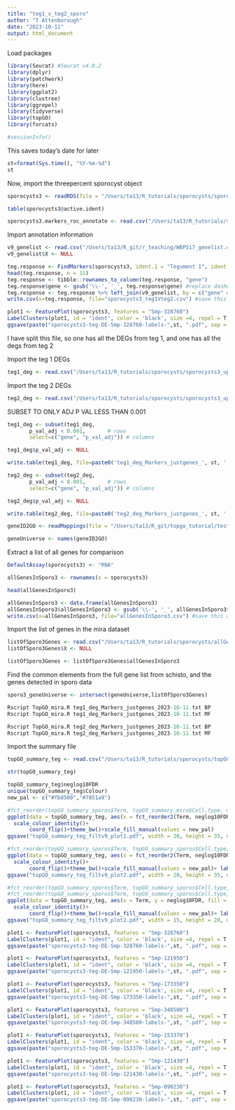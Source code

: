 ```yaml
---
title: "teg1_v_teg2_sporo"
author: "T Attenborough"
date: "2023-10-11"
output: html_document
---
```


Load packages
```r
library(Seurat) #Seurat v4.0.2
library(dplyr)
library(patchwork)
library(here)
library(ggplot2)
library(clustree)
library(ggrepel)
library(tidyverse)
library(topGO)
library(forcats)

#sessionInfo()
```

This saves today's date for later
```r
st=format(Sys.time(), "%Y-%m-%d") 
st
```

Now, import the threepercent sporocyst object
```r
sporocysts3 <- readRDS(file = "/Users/ta13/R_tutorials/sporocysts/sporocysts3.rds")
```

```r
table(sporocysts3@active.ident)
```

```r
sporocysts3.markers_roc_annotate <- read.csv("/Users/ta13/R_tutorials/sporocysts/sporocysts3.markers_roc_annotate_2022-07-18.csv", stringsAsFactors = FALSE, header = TRUE) #import the marker data
```

Import annotation information
```r
v9_genelist <- read.csv("/Users/ta13/R_git/r_teaching/WBPS17_genelist.csv", stringsAsFactors = FALSE, header = TRUE) #import the marker data from somule papaer
v9_genelist$X <- NULL 
```

```r
teg.response <- FindMarkers(sporocysts3, ident.1 = "Tegument 1", ident.2 = "Tegument 2", verbose = TRUE, min.pct=0.0, logfc.threshold=0.0)
head(teg.response, n = 15)
teg.response <- tibble::rownames_to_column(teg.response, "gene")
teg.response$gene <- gsub('\\-', '_', teg.response$gene) #replace dashes in geneid with underscores
teg.response <- teg.response %>% left_join(v9_genelist, by = c("gene" = "Name"))
write.csv(x=teg.response, file="sporocysts3_teg1Vteg2.csv") #save this as a csv
```

```r
plot1 <- FeaturePlot(sporocysts3, features = "Smp-328760")
LabelClusters(plot1, id = "ident", color = 'black', size =4, repel = T,  box.padding = 1.75, max.overlaps = Inf)
ggsave(paste("sporocysts3-teg-DE-Smp-328760-labels-",st, ".pdf", sep = ""), width = 25, height = 15, units = c('cm'))
```

I have split this file, so one has all the DEGs from teg 1, and one has all the degs from teg 2

Import the teg 1 DEGs
```r
teg1_deg <- read.csv("/Users/ta13/R_tutorials/sporocysts/sporocysts3_upin_teg1.csv", stringsAsFactors = FALSE, header = TRUE) 
```

Import the teg 2 DEGs
```r
teg2_deg <- read.csv("/Users/ta13/R_tutorials/sporocysts/sporocysts3_upin_teg2.csv", stringsAsFactors = FALSE, header = TRUE) 
```

SUBSET TO ONLY ADJ P VAL LESS THAN 0.001
```r
teg1_deg <- subset(teg1_deg, 
       p_val_adj < 0.001,       # rows
       select=c("gene", "p_val_adj")) # columns

teg1_deg$p_val_adj <- NULL

write.table(teg1_deg, file=paste0('teg1_deg_Markers_justgenes_', st, '.txt'), col.names = F, row.names = F,sep="\t", quote = FALSE)
```

```r
teg2_deg <- subset(teg2_deg, 
       p_val_adj < 0.001,       # rows
       select=c("gene", "p_val_adj")) # columns

teg2_deg$p_val_adj <- NULL

write.table(teg2_deg, file=paste0('teg2_deg_Markers_justgenes_', st, '.txt'), col.names = F, row.names = F,sep="\t", quote = FALSE)
```

```r
geneID2GO <- readMappings(file = "/Users/ta13/R_git/topgo_tutorial/test_GOterm_dict.txt", sep = " ") 
```

```r
geneUniverse <- names(geneID2GO) 
```


Extract a list of all genes for comparison
```r
DefaultAssay(sporocysts3) <- "RNA"

allGenesInSporo3 <- rownames(x = sporocysts3)

head(allGenesInSporo3)

allGenesInSporo3 <- data.frame(allGenesInSporo3)
allGenesInSporo3$allGenesInSporo3 <- gsub('\\-', '_', allGenesInSporo3$allGenesInSporo3) #replace dashes with underscores
write.csv(x=allGenesInSporo3, file="allGenesInSporo3.csv") #save this as a csv
```

Import the list of genes in the mira dataset
```r
listOfSporo3Genes <- read.csv("/Users/ta13/R_tutorials/sporocysts/allGenesInSporo3.csv", header=TRUE, stringsAsFactors=FALSE)
listOfSporo3Genes$X <- NULL

listOfSporo3Genes <- listOfSporo3Genes$allGenesInSporo3
```

Find the common elements from the full gene list from schisto, and the genes detected in sporo data
```r
sporo3_geneUniverse <- intersect(geneUniverse,listOfSporo3Genes)
```

```r
Rscript TopGO_mira.R teg1_deg_Markers_justgenes_2023-10-11.txt BP
Rscript TopGO_mira.R teg1_deg_Markers_justgenes_2023-10-11.txt MF
```

```r
Rscript TopGO_mira.R teg2_deg_Markers_justgenes_2023-10-11.txt BP
Rscript TopGO_mira.R teg2_deg_Markers_justgenes_2023-10-11.txt MF
```

Import the summary file
```r
topGO_summary_teg <- read.csv("/Users/ta13/R_tutorials/sporocysts/topGO_summary_sporos_teg_DE_withCC.csv", stringsAsFactors = FALSE, header = TRUE)
```

```r
str(topGO_summary_teg)

topGO_summary_teg$neglog10FDR
unique(topGO_summary_teg$Colour)
new_pal <- c("#fb8500","#7851a9")

#fct_reorder(topGO_summary_sporos$Term, topGO_summary_mira$Cell.type, min)
ggplot(data = topGO_summary_teg, aes(x = fct_reorder2(Term, neglog10FDR, Cell.type, min), y = neglog10FDR, fill = Cell.type)) + geom_bar(stat="identity") + 
  scale_colour_identity()+
       coord_flip()+theme_bw()+scale_fill_manual(values = new_pal)
ggsave("topGO_summary_teg_filtv9_plot1.pdf", width = 20, height = 35, units = c('cm'))

#fct_reorder(topGO_summary_sporos$Term, topGO_summary_sporos$Cell.type, min)
ggplot(data = topGO_summary_teg, aes(x = fct_reorder2(Term, neglog10FDR, Cell.type), y = neglog10FDR, fill = Cell.type)) + geom_bar(stat="identity") + 
  scale_colour_identity()+
       coord_flip()+theme_bw()+scale_fill_manual(values = new_pal)+ labs(fill = " ", x = " ", y = "-log10FDR")+theme(axis.text.x=element_text(size=15),axis.text.y=element_text(size=12), axis.title.x = element_text(size = 18),legend.key.size = unit(0.8, 'cm'), legend.text = element_text(size=10))
ggsave("topGO_summary_teg_filtv9_plot2.pdf", width = 20, height = 35, units = c('cm'))
```

```r
#fct_reorder(topGO_summary_sporos$Term, topGO_summary_sporos$Cell.type, min)
#fct_reorder(topGO_summary_sporos$Term, topGO_summary_sporos$Cell.type, min)
ggplot(data = topGO_summary_teg, aes(x = Term, y = neglog10FDR, fill = Cell.type)) + geom_bar(stat="identity") + 
  scale_colour_identity()+
       coord_flip()+theme_bw()+scale_fill_manual(values = new_pal)+ labs(fill = " ", x = " ", y = "-log10FDR")+theme(axis.text.x=element_text(size=15),axis.text.y=element_text(size=12), axis.title.x = element_text(size = 18),legend.key.size = unit(0.8, 'cm'), legend.text = element_text(size=10))
ggsave("topGO_summary_teg_filtv9_plot2.pdf", width = 15, height = 20, units = c('cm'))
```

```r
plot1 <- FeaturePlot(sporocysts3, features = "Smp-328760")
LabelClusters(plot1, id = "ident", color = 'black', size =4, repel = T,  box.padding = 1.75, max.overlaps = Inf)
ggsave(paste("sporocysts3-teg-DE-Smp-328760-labels-",st, ".pdf", sep = ""), width = 25, height = 15, units = c('cm'))

plot1 <- FeaturePlot(sporocysts3, features = "Smp-121950")
LabelClusters(plot1, id = "ident", color = 'black', size =4, repel = T,  box.padding = 1.75, max.overlaps = Inf)
ggsave(paste("sporocysts3-teg-DE-Smp-121950-labels-",st, ".pdf", sep = ""), width = 25, height = 15, units = c('cm'))

plot1 <- FeaturePlot(sporocysts3, features = "Smp-173350")
LabelClusters(plot1, id = "ident", color = 'black', size =4, repel = T,  box.padding = 1.75, max.overlaps = Inf)
ggsave(paste("sporocysts3-teg-DE-Smp-173350-labels-",st, ".pdf", sep = ""), width = 25, height = 15, units = c('cm'))

plot1 <- FeaturePlot(sporocysts3, features = "Smp-348500")
LabelClusters(plot1, id = "ident", color = 'black', size =4, repel = T,  box.padding = 1.75, max.overlaps = Inf)
ggsave(paste("sporocysts3-teg-DE-Smp-348500-labels-",st, ".pdf", sep = ""), width = 25, height = 15, units = c('cm'))

plot1 <- FeaturePlot(sporocysts3, features = "Smp-153370")
LabelClusters(plot1, id = "ident", color = 'black', size =4, repel = T,  box.padding = 1.75, max.overlaps = Inf)
ggsave(paste("sporocysts3-teg-DE-Smp-153370-labels-",st, ".pdf", sep = ""), width = 25, height = 15, units = c('cm'))

plot1 <- FeaturePlot(sporocysts3, features = "Smp-121430")
LabelClusters(plot1, id = "ident", color = 'black', size =4, repel = T,  box.padding = 1.75, max.overlaps = Inf)
ggsave(paste("sporocysts3-teg-DE-Smp-121430-labels-",st, ".pdf", sep = ""), width = 25, height = 15, units = c('cm'))
```


```r
plot1 <- FeaturePlot(sporocysts3, features = "Smp-090230")
LabelClusters(plot1, id = "ident", color = 'black', size =4, repel = T,  box.padding = 1.75, max.overlaps = Inf)
ggsave(paste("sporocysts3-teg-DE-Smp-090230-labels-",st, ".pdf", sep = ""), width = 25, height = 15, units = c('cm'))
```


